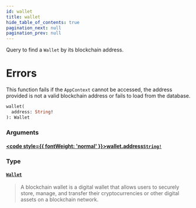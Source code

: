 ```yaml
---
id: wallet
title: wallet
hide_table_of_contents: true
pagination_next: null
pagination_prev: null
---
```








Query to find a `Wallet` by its blockchain address.

# Errors
This function fails if the `AppContext` cannot be accessed,
the address provided is not a valid blockchain address
or fails to load from the database.

```graphql
wallet(
  address: String!
): Wallet
```


### Arguments

#### [<code style={{ fontWeight: 'normal' }}>wallet.<b>address</b></code>](#)<Bullet />[`String!`](/api/scalars/string) <Badge class="secondary" text="non-null"/> <Badge class="secondary" text="scalar"/>
> 
> 

### Type

#### [`Wallet`](/api/objects/wallet) <Badge class="secondary" text="object"/>
> A blockchain wallet is a digital wallet that allows users to securely store, manage, and transfer their cryptocurrencies or other digital assets on a blockchain network.
> 





